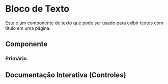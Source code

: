 

<Meta of={Story} />

# Bloco de Texto
Este é um componente de texto que pode ser usado para exibir textos com título em uma página.

## Componente
### Primário
<Canvas of={Story.Primary} />

## Documentação Interativa (Controles)
<Primary of={Story} />
<Controls />
